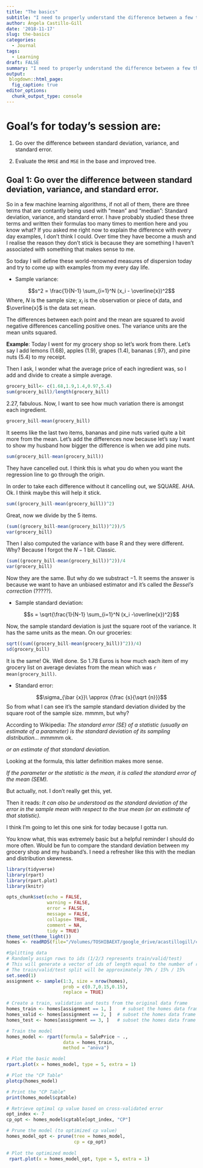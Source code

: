 ```yaml
---
title: "The basics"
subtitle: "I need to properly understand the difference between a few things."
author: Ángela Castillo-Gill
date: '2018-11-17'
slug: the-basics
categories:
  - Journal
tags: 
  - Learning
draft: FALSE
summary: "I need to properly understand the difference between a few things."
output:
 blogdown::html_page:
  fig_caption: true
editor_options: 
  chunk_output_type: console
---
```


# Goal's for today's session are:

1. Go over the difference between standard deviation, variance, and standard error.

2. Evaluate the `RMSE` and `MSE` in the base and improved tree. 

## Goal 1: Go over the difference between standard deviation, variance, and standard error.

So in a few machine learning algorithms, if not all of them, there are three terms that are contantly being used with "mean" and "median": Standard deviation, variance, and standard error. I have probably studied these three terms and written their formulas too many times to mention here and you know what? If you asked me right now to explain the difference with every day examples, I don't think I could. Over time they have become a mush and I realise the reason they don't stick is because they are something I haven't associated with something that makes sense to me. 

So today I will define these world-renowned measures of dispersion today and try to come up with examples from my every day life.

* Sample variance: 

$$s^2 = \frac{1}{N-1} \sum_{i=1}^N (x_i - \overline{x})^2$$
Where, $N$ is the sample size; $x_i$ is the observation or piece of data, and $\overline{x}$ is the data set mean.

The differences between each point and the mean are squared to avoid negative differences cancelling positive ones. The variance units are the mean units squared. 

**Example**: Today I went for my grocery shop so let's work from there. Let's say I add lemons (1.68), apples (1.9), grapes (1.4), bananas (.97), and pine nuts (5.4) to my receipt. 

Then I ask, I wonder what the average price of each ingredient was, so I add and divide to create a simple average. 

```r
grocery_bill<- c(1.68,1.9,1.4,0.97,5.4)
sum(grocery_bill)/length(grocery_bill)
```

2.27, fabulous. Now, I want to see how much variation there is amongst each ingredient.

```r
grocery_bill-mean(grocery_bill)
```

It seems like the last two items, bananas and pine nuts varied quite a bit more from the mean. Let's add the differences now because let's say I want to show my husband how bigger the difference is when we add pine nuts. 

```r
sum(grocery_bill-mean(grocery_bill))
```

They have cancelled out. I think this is what you do when you want the regression line to go through the origin.

In order to take each difference without it cancelling out, we SQUARE. AHA. Ok. I think maybe this will help it stick.

```r
sum((grocery_bill-mean(grocery_bill))^2)
```

Great, now we divide by the 5 items.

```r
(sum((grocery_bill-mean(grocery_bill))^2))/5
var(grocery_bill)
```

Then I also computed the variance with base R and they were different. Why? Because I forgot the $N-1$ bit. Classic.

```r
(sum((grocery_bill-mean(grocery_bill))^2))/4
var(grocery_bill)
```

Now they are the same. But why do we substract $-1$. It seems the answer is because we want to have an unbiased estimator and it's called the *Bessel's correction* (?????). 

* Sample standard deviation: 

$$s = \sqrt{\frac{1}{N-1} \sum_{i=1}^N (x_i -\overline{x})^2}$$

Now, the sample standard deviation is just the square root of the variance. It has the same units as the mean. On our groceries:

```r
sqrt((sum((grocery_bill-mean(grocery_bill))^2))/4)
sd(grocery_bill)
```

It is the same! Ok. Well done. So 1.78 Euros is how much each item of my grocery list on average deviates from the mean which was `r mean(grocery_bill)`. 

* Standard error: 

$$\sigma_{\bar {x}}\ \approx {\frac {s}{\sqrt {n}}}$$
So from what I can see it's the sample standard deviation divided by the square root of the sample size. mmmm, but why?

According to Wikipedia: *The standard error (SE) of a statistic (usually an estimate of a parameter) is the standard deviation of its sampling distribution...*
mmmmm ok. 

*or an estimate of that standard deviation.*

Looking at the formula, this latter definition makes more sense. 

*If the parameter or the statistic is the mean, it is called the standard error of the mean (SEM).*

But actually, not. I don't really get this, yet. 

Then it reads: *It can also be understood as the standard deviation of the error in the sample mean with respect to the true mean (or an estimate of that statistic).*

I think I'm going to let this one sink for today because I gotta run.

You know what, this was extremely basic but a helpful reminder I should do more often. Would be fun to compare the standard deviation between my grocery shop and my husband's. I need a refresher like this with the median and distribution skewness. 
```r
library(tidyverse)
library(rpart)
library(rpart.plot)
library(knitr)

opts_chunk$set(echo = FALSE,
               warning = FALSE,
               error = FALSE,
               message = FALSE,
               collapse= TRUE,
               comment = NA,
               tidy = TRUE)
theme_set(theme_light())
homes <- readRDS(file="/Volumes/TOSHIBAEXT/google_drive/acastillogill/content/homes.rds")
```

```r
#Splitting data
# Randomly assign rows to ids (1/2/3 represents train/valid/test)
# This will generate a vector of ids of length equal to the number of rows
# The train/valid/test split will be approximately 70% / 15% / 15% 
set.seed(1)
assignment <- sample(1:3, size = nrow(homes),
                     prob = c(0.7,0.15,0.15),
                     replace = TRUE)

# Create a train, validation and tests from the original data frame 
homes_train <- homes[assignment == 1, ]    # subset the homes data frame to training indices only
homes_valid <- homes[assignment == 2, ]  # subset the homes data frame to validation indices only
homes_test <- homes[assignment == 3, ]   # subset the homes data frame to test indices only
```

```r
# Train the model
homes_model <- rpart(formula = SalePrice ~ ., 
                     data = homes_train, 
                     method = "anova")

# Plot the basic model
rpart.plot(x = homes_model, type = 5, extra = 1)
```


```r
# Plot the "CP Table"
plotcp(homes_model)

# Print the "CP Table"
print(homes_model$cptable)
```



```r
# Retrieve optimal cp value based on cross-validated error
opt_index <- 7
cp_opt <- homes_model$cptable[opt_index, "CP"]

# Prune the model (to optimized cp value)
homes_model_opt <- prune(tree = homes_model, 
                         cp = cp_opt)
                          
# Plot the optimized model
 rpart.plot(x = homes_model_opt, type = 5, extra = 1)
```

 
